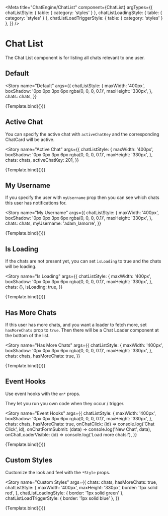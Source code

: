 

<Meta
  title="ChatEngine/ChatList"
  component={ChatList}
  argTypes={{
    chatListStyle: { table: { category: 'styles' } },
    chatListLoadingStyle: { table: { category: 'styles' } },
    chatListLoadTriggerStyle: { table: { category: 'styles' } },
  }}
/>


# Chat List

The Chat List component is for listing all chats relevant to one user.

## Default

<Story
  name="Default"
  args={{
    chatListStyle: {
      maxWidth: '400px',
      boxShadow: '0px 0px 3px 6px rgba(0, 0, 0, 0.1)',
      maxHeight: '330px',
    },
    chats: chats,
  }}
>
  {Template.bind({})}
</Story>

<ArgsTable story="Default" />

## Active Chat

You can specify the active chat with `activeChatKey` and the corresponding ChatCard will be active.

<Story
  name="Active Chat"
  args={{
    chatListStyle: {
      maxWidth: '400px',
      boxShadow: '0px 0px 3px 6px rgba(0, 0, 0, 0.1)',
      maxHeight: '330px',
    },
    chats: chats,
    activeChatKey: 201,
  }}
>
  {Template.bind({})}
</Story>

## My Username

If you specify the user with `myUsername` prop then you can see which chats this user has notifications for.

<Story
  name="My Username"
  args={{
    chatListStyle: {
      maxWidth: '400px',
      boxShadow: '0px 0px 3px 6px rgba(0, 0, 0, 0.1)',
      maxHeight: '330px',
    },
    chats: chats,
    myUsername: 'adam_lamorre',
  }}
>
  {Template.bind({})}
</Story>

## Is Loading

If the chats are not present yet, you can set `isLoading` to true and the chats will be loading.

<Story
  name="Is Loading"
  args={{
    chatListStyle: {
      maxWidth: '400px',
      boxShadow: '0px 0px 3px 6px rgba(0, 0, 0, 0.1)',
      maxHeight: '330px',
    },
    chats: {},
    isLoading: true,
  }}
>
  {Template.bind({})}
</Story>

## Has More Chats

If this user has more chats, and you want a loader to fetch more, set `hasMoreChats` prop to `true`. Then there will be a Chat Loader component at the bottom of the list.

<Story
  name="Has More Chats"
  args={{
    chatListStyle: {
      maxWidth: '400px',
      boxShadow: '0px 0px 3px 6px rgba(0, 0, 0, 0.1)',
      maxHeight: '330px',
    },
    chats: chats,
    hasMoreChats: true,
  }}
>
  {Template.bind({})}
</Story>

## Event Hooks

Use event hooks with the `on*` props.

They let you run you own code when they occur / trigger.

<Story
  name="Event Hooks"
  args={{
    chatListStyle: {
      maxWidth: '400px',
      boxShadow: '0px 0px 3px 6px rgba(0, 0, 0, 0.1)',
      maxHeight: '330px',
    },
    chats: chats,
    hasMoreChats: true,
    onChatClick: (id) => console.log('Chat Click', id),
    onChatFormSubmit: (data) => console.log('New Chat', data),
    onChatLoaderVisible: (id) => console.log('Load more chats!'),
  }}
>
  {Template.bind({})}
</Story>

## Custom Styles

Customize the look and feel with the `*Style` props.

<Story
  name="Custom Styles"
  args={{
    chats: chats,
    hasMoreChats: true,
    chatListStyle: {
      maxWidth: '400px',
      maxHeight: '330px',
      border: '1px solid red',
    },
    chatListLoadingStyle: { border: '1px solid green' },
    chatListLoadTriggerStyle: { border: '1px solid blue' },
  }}
>
  {Template.bind({})}
</Story>
